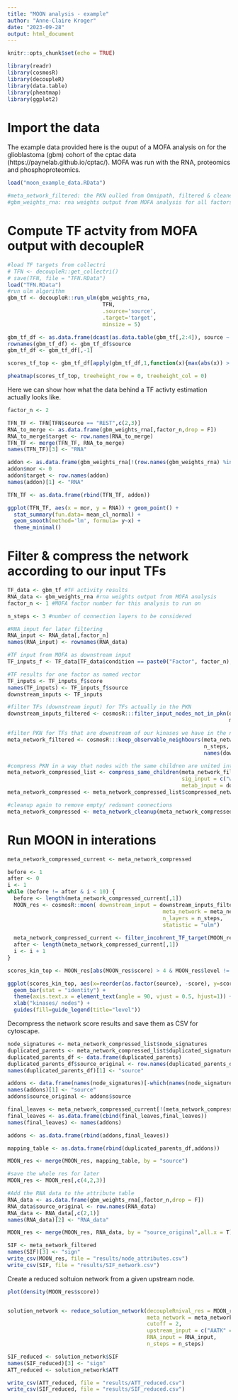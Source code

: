 ```yaml
---
title: "MOON analysis - example"
author: "Anne-Claire Kroger"
date: "2023-09-28"
output: html_document
---
```


```r
knitr::opts_chunk$set(echo = TRUE)

library(readr)
library(cosmosR)
library(decoupleR)
library(data.table)
library(pheatmap)
library(ggplot2)

```

# Import the data

The example data provided here is the ouput of a MOFA analysis on for the glioblastoma (gbm) cohort of the cptac data (https://paynelab.github.io/cptac/). MOFA was run with the RNA, proteomics and phosphoproteomics.

```r
load("moon_example_data.RData")

#meta_network_filtered: the PKN oulled from Omnipath, filtered & cleaned
#gbm_weights_rna: rna weights output from MOFA analysis for all factors retrieved with the "get_weights" function

```

# Compute TF actvity from MOFA output with decoupleR
```r
#load TF targets from collectri
# TFN <- decoupleR::get_collectri()
# save(TFN, file = "TFN.RData")
load("TFN.RData")
#run ulm algorithm
gbm_tf <- decoupleR::run_ulm(gbm_weights_rna, 
                              TFN, 
                              .source='source', 
                              .target='target', 
                              minsize = 5) 
```

```r
gbm_tf_df <- as.data.frame(dcast(as.data.table(gbm_tf[,2:4]), source ~ condition, value.var = "score"))
rownames(gbm_tf_df) <- gbm_tf_df$source
gbm_tf_df <- gbm_tf_df[,-1]

scores_tf_top <- gbm_tf_df[apply(gbm_tf_df,1,function(x){max(abs(x)) > 7}),]

pheatmap(scores_tf_top, treeheight_row = 0, treeheight_col = 0)
```

Here we can show how what the data behind a TF activty estimation actually looks like.
```r
factor_n <- 2

TFN_TF <- TFN[TFN$source == "REST",c(2,3)]
RNA_to_merge <- as.data.frame(gbm_weights_rna[,factor_n,drop = F])
RNA_to_merge$target <- row.names(RNA_to_merge)
TFN_TF <- merge(TFN_TF, RNA_to_merge)
names(TFN_TF)[3] <- "RNA"

addon <- as.data.frame(gbm_weights_rna[!(row.names(gbm_weights_rna) %in% TFN_TF$target),factor_n,drop = F])
addon$mor <- 0
addon$target <- row.names(addon)
names(addon)[1] <- "RNA"

TFN_TF <- as.data.frame(rbind(TFN_TF, addon))

ggplot(TFN_TF, aes(x = mor, y = RNA)) + geom_point() +
  stat_summary(fun.data= mean_cl_normal) +
  geom_smooth(method='lm', formula= y~x) +
  theme_minimal()
```

# Filter & compress the network according to our input TFs
```r
TF_data <- gbm_tf #TF activity results
RNA_data <- gbm_weights_rna #rna weights output from MOFA analysis 
factor_n <- 1 #MOFA factor number for this analysis to run on 

n_steps <- 3 #number of connection layers to be considered

#RNA input for later filtering
RNA_input <- RNA_data[,factor_n]
names(RNA_input) <- rownames(RNA_data)

#TF input from MOFA as downstream input
TF_inputs_f <- TF_data[TF_data$condition == paste0("Factor", factor_n),]

#TF results for one factor as named vector
TF_inputs <- TF_inputs_f$score
names(TF_inputs) <- TF_inputs_f$source
downstream_inputs <- TF_inputs

#filter TFs (downstream input) for TFs actually in the PKN
downstream_inputs_filtered <- cosmosR:::filter_input_nodes_not_in_pkn(downstream_inputs, 
                                                                      meta_network_filtered)

#filter PKN for TFs that are downstream of our kinases we have in the network 
meta_network_filtered <- cosmosR:::keep_observable_neighbours(meta_network_filtered, 
                                                              n_steps, 
                                                              names(downstream_inputs_filtered))

#compress PKN in a way that nodes with the same children are united into one node (names get merges with "_")
meta_network_compressed_list <- compress_same_children(meta_network_filtered, 
                                                       sig_input = c("wig"=""), #give it an empty name vector
                                                       metab_input = downstream_inputs_filtered)
meta_network_compressed <- meta_network_compressed_list$compressed_network

#cleanup again to remove empty/ redunant connections
meta_network_compressed <- meta_network_cleanup(meta_network_compressed)

```

# Run MOON in interations
```r
meta_network_compressed_current <- meta_network_compressed

before <- 1
after <- 0
i <- 1
while (before != after & i < 10) {
  before <- length(meta_network_compressed_current[,1])
  MOON_res <- cosmosR::moon( downstream_input = downstream_inputs_filtered, 
                                                 meta_network = meta_network_compressed_current, 
                                                 n_layers = n_steps, 
                                                 statistic = "ulm") 
  
  meta_network_compressed_current <- filter_incohrent_TF_target(MOON_res, TFN, meta_network_compressed_current, RNA_input)
  after <- length(meta_network_compressed_current[,1])
  i <- i + 1
}

```
```r
scores_kin_top <- MOON_res[abs(MOON_res$score) > 4 & MOON_res$level != 0,]

ggplot(scores_kin_top, aes(x=reorder(as.factor(source), -score), y=score, fill= as.factor(level))) +
  geom_bar(stat = "identity") +
  theme(axis.text.x = element_text(angle = 90, vjust = 0.5, hjust=1)) +
  xlab("kinases/ nodes") +
  guides(fill=guide_legend(title="level"))

```
Decompress the network score results and save them as CSV for cytoscape.
```r
node_signatures <- meta_network_compressed_list$node_signatures
duplicated_parents <- meta_network_compressed_list$duplicated_signatures
duplicated_parents_df <- data.frame(duplicated_parents)
duplicated_parents_df$source_original <- row.names(duplicated_parents_df)
names(duplicated_parents_df)[1] <- "source"

addons <- data.frame(names(node_signatures)[-which(names(node_signatures) %in% duplicated_parents_df$source_original)]) 
names(addons)[1] <- "source"
addons$source_original <- addons$source

final_leaves <- meta_network_compressed_current[!(meta_network_compressed_current$target %in% meta_network_compressed_current$source),"target"]
final_leaves <- as.data.frame(cbind(final_leaves,final_leaves))
names(final_leaves) <- names(addons)

addons <- as.data.frame(rbind(addons,final_leaves))

mapping_table <- as.data.frame(rbind(duplicated_parents_df,addons))

MOON_res <- merge(MOON_res, mapping_table, by = "source")

#save the whole res for later
MOON_res <- MOON_res[,c(4,2,3)]

#Add the RNA data to the attribute table
RNA_data <- as.data.frame(gbm_weights_rna[,factor_n,drop = F])
RNA_data$source_original <- row.names(RNA_data)
RNA_data <- RNA_data[,c(2,1)]
names(RNA_data)[2] <- "RNA_data"

MOON_res <- merge(MOON_res, RNA_data, by = "source_original",all.x = T)

```

```r
SIF <- meta_network_filtered
names(SIF)[3] <- "sign"
write_csv(MOON_res, file = "results/node_attributes.csv")
write_csv(SIF, file = "results/SIF_network.csv")
```

Create a reduced soltuion network from a given upstream node.
```r
plot(density(MOON_res$score))


solution_network <- reduce_solution_network(decoupleRnival_res = MOON_res, 
                                            meta_network = meta_network_filtered,
                                            cutoff = 2, 
                                            upstream_input = c("AATK" = 1), 
                                            RNA_input = RNA_input, 
                                            n_steps = n_steps)

SIF_reduced <- solution_network$SIF
names(SIF_reduced)[3] <- "sign"
ATT_reduced <- solution_network$ATT

write_csv(ATT_reduced, file = "results/ATT_reduced.csv")
write_csv(SIF_reduced, file = "results/SIF_reduced.csv")

```


